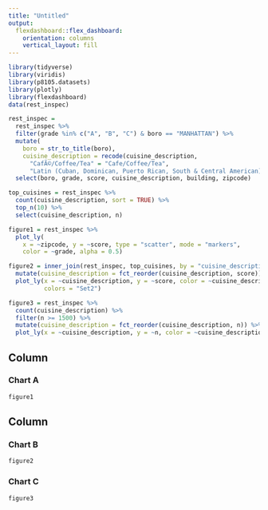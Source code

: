 ```yaml
---
title: "Untitled"
output: 
  flexdashboard::flex_dashboard:
    orientation: columns
    vertical_layout: fill
---
```


```r
library(tidyverse)
library(viridis)
library(p8105.datasets)
library(plotly)
library(flexdashboard)
data(rest_inspec)

rest_inspec =
  rest_inspec %>%
  filter(grade %in% c("A", "B", "C") & boro == "MANHATTAN") %>% 
  mutate(
    boro = str_to_title(boro), 
    cuisine_description = recode(cuisine_description,
      "CafÃ©/Coffee/Tea" = "Cafe/Coffee/Tea", 
      "Latin (Cuban, Dominican, Puerto Rican, South & Central American)" = "Latin")) %>% 
  select(boro, grade, score, cuisine_description, building, zipcode)

top_cuisines = rest_inspec %>% 
  count(cuisine_description, sort = TRUE) %>% 
  top_n(10) %>% 
  select(cuisine_description, n)

figure1 = rest_inspec %>% 
  plot_ly(
    x = ~zipcode, y = ~score, type = "scatter", mode = "markers",
    color = ~grade, alpha = 0.5)

figure2 = inner_join(rest_inspec, top_cuisines, by = "cuisine_description") %>% 
  mutate(cuisine_description = fct_reorder(cuisine_description, score)) %>% 
  plot_ly(x = ~cuisine_description, y = ~score, color = ~cuisine_description, type = "box",
          colors = "Set2")

figure3 = rest_inspec %>% 
  count(cuisine_description) %>% 
  filter(n >= 1500) %>% 
  mutate(cuisine_description = fct_reorder(cuisine_description, n)) %>% 
  plot_ly(x = ~cuisine_description, y = ~n, color = ~cuisine_description, type = "bar")
```

Column {data-width=650}
-----------------------------------------------------------------------

### Chart A

```r
figure1
```

Column {data-width=350}
-----------------------------------------------------------------------

### Chart B

```r
figure2
```

### Chart C

```r
figure3
```




